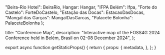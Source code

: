 

  "Beira-Rio Hotel": BeiraRio,
  Hangar: Hangar,
  "IFPA Belém": Ifpa,
  "Forte do Castelo": ForteDoCastelo,
  "Estação das Docas": EstacaoDasDocas,
  "Mangal das Garças": MangalDasGarcas,
  "Palacete Bolonha": PalaceteBolonha
};

  title: "Conference Map",
  description: "Interactive map of the FOSS4G 2024 Conference held in Belém, Brasil on 02-08 December 2024",
};

<div className="fixed top-0 left-0 bottom-0 right-0">
  <ConferenceMap
    popupEmbeds={PopupEmbeds}
  />
</div>

export async function getStaticProps() {
  return {
    props: {
      metadata,
    },
  };
}
